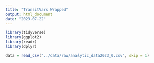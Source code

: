 ```yaml
---
title: "TransitVars Wrapped"
output: html_document
date: "2023-07-22"
---
```


```r
library(tidyverse)
library(ggplot2)
library(readr)
library(dplyr)

data = read_csv("../data/raw/analytic_data2023_0.csv", skip = 1)
```


```r

```

